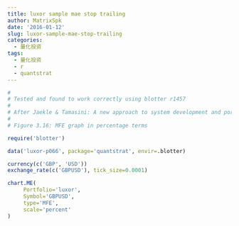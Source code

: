 ```yaml
---
title: luxor sample mae stop trailing
author: MatrixSpk
date: '2016-01-12'
slug: luxor-sample-mae-stop-trailing
categories:
  - 量化投资
tags:
  - 量化投资
  - r
  - quantstrat
---
```


```R
#
# Tested and found to work correctly using blotter r1457
#
# After Jaekle & Tamasini: A new approach to system development and portfolio optimisation (ISBN 978-1-905641-79-6)
#
# Figure 3.16: MFE graph in percentage terms

require('blotter')

data('luxor-p066', package='quantstrat', envir=.blotter)

currency(c('GBP', 'USD'))
exchange_rate(c('GBPUSD'), tick_size=0.0001)

chart.ME(
	 Portfolio='luxor',
	 Symbol='GBPUSD',
	 type='MFE',
	 scale='percent'
)
```